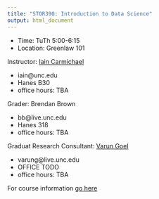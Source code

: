 ```yaml
---
title: "STOR390: Introduction to Data Science"
output: html_document
---
```


* Time: TuTh 5:00-6:15
* Location: Greenlaw 101

Instructor: [Iain Carmichael](http://iaincarmichael.web.unc.edu/)

- iain@unc.edu
- Hanes B30
- office hours: TBA

Grader: Brendan Brown

- bb@live.unc.edu
- Hanes 318
- office hours: TBA

Graduat Research Consultant: [Varun Goel](http://varungoel.web.unc.edu/author/varung/)

- varung@live.unc.edu
- OFFICE TODO
- office hours: TBA



For course information [go here](resources/Course_Organization.html)
